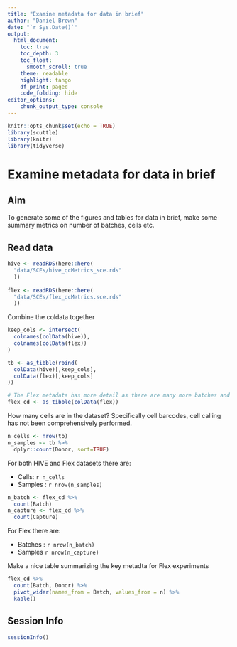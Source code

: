 ```yaml
---
title: "Examine metadata for data in brief"
author: "Daniel Brown"
date: "`r Sys.Date()`"
output:
  html_document:
    toc: true
    toc_depth: 3
    toc_float:
      smooth_scroll: true
    theme: readable
    highlight: tango 
    df_print: paged
    code_folding: hide
editor_options: 
    chunk_output_type: console
---
```


```r
knitr::opts_chunk$set(echo = TRUE)
library(scuttle)
library(knitr)
library(tidyverse)
```

# Examine metadata for data in brief

## Aim

To generate some of the figures and tables for data in brief, make some summary metrics on number of batches, cells etc.

## Read data

```r
hive <- readRDS(here::here(
  "data/SCEs/hive_qcMetrics_sce.rds"
  ))
  
flex <- readRDS(here::here(
  "data/SCEs/flex_qcMetrics.sce.rds"
  ))
```

Combine the coldata together

```r
keep_cols <- intersect(
  colnames(colData(hive)),
  colnames(colData(flex))
)

tb <- as_tibble(rbind(
  colData(hive)[,keep_cols],
  colData(flex)[,keep_cols]
))

# The Flex metadata has more detail as there are many more batches and cells
flex_cd <- as_tibble(colData(flex))
```

How many cells are in the dataset? Specifically cell barcodes, cell calling has not been comprehensively performed.

```r
n_cells <- nrow(tb)
n_samples <- tb %>% 
  dplyr::count(Donor, sort=TRUE)
```

For both HIVE and Flex datasets there are:

* Cells: `r n_cells`
* Samples : `r nrow(n_samples)`

```r
n_batch <- flex_cd %>% 
  count(Batch)
n_capture <- flex_cd %>% 
  count(Capture)
```

For Flex there are:

* Batches : `r nrow(n_batch)`
* Samples `r nrow(n_capture)`

Make a nice table summarizing the key metadta for Flex experiments

```r
flex_cd %>% 
  count(Batch, Donor) %>% 
  pivot_wider(names_from = Batch, values_from = n) %>% 
  kable()
```

## Session Info

```r
sessionInfo()
```
